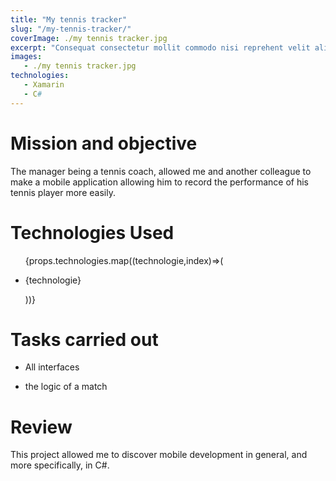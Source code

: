 ```yaml
---
title: "My tennis tracker"
slug: "/my-tennis-tracker/"
coverImage: ./my tennis tracker.jpg
excerpt: "Consequat consectetur mollit commodo nisi reprehent velit aliqua quis nisi laborum."
images: 
   - ./my tennis tracker.jpg
technologies:
   - Xamarin
   - C#
---
```


#  Mission and objective

The manager being a tennis coach, allowed me and another colleague to make a mobile application allowing him to record the performance of his tennis player more easily.
# Technologies Used

<ul>
 {props.technologies.map((technologie,index)=>(
    <li key={index}>
       <p>{technologie}</p> 
      </li>
 ))} 
 </ul>
 

 
# Tasks carried out

- All interfaces

- the logic of a match

# Review

This project allowed me to discover mobile development in general, and more specifically, in C#.